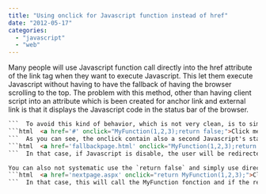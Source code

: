 ```yaml
---
title: "Using onclick for Javascript function instead of href"
date: "2012-05-17"
categories: 
  - "javascript"
  - "web"
---
```


Many people will use Javascript function call directly into the href attribute of the link tag when they want to execute Javascript. This let them execute Javascript without having to have the fallback of having the browser scrolling to the top. The problem with this method, other than having client script into an attribute which is been created for anchor link and external link is that it displays the Javascript code in the status bar of the browser. 
```html  <a href='javascript:MyFunction(1,2,3)'>Click me</a> 
```  To avoid this kind of behavior, which is not very clean, is to simply use the onclick attribut which is dedicated to receive Javascript's call. 
```html  <a href='#' onclick="MyFunction(1,2,3);return false;">Click me</a> 
```  As you can see, the onclick contain also a second Javascript's statement which indicate the to the browser to not execute the link in the href attribute (the hash tag). This will prevent the browser to scroll up. In fact, you could specify a page to go if something goes wrong with the Javascript or if the user doesn't have Javascript enable. 
```html  <a href='fallbackpage.html' onclick="MyFunction(1,2,3);return false;">Click me</a> 
```  In that case, if Javascript is disable, the user will be redirected to the "fallbackpage.html".

You can also not systematic use the `return false` and simply use directly the return of your function. 
```html  <a href='nextpage.aspx' onclick="return MyFunction(1,2,3);">Click me</a> 
```  In that case, this will call the MyFunction fonction and if the result is false will do nothing with the navigation and if true will move the user to "nextpage.aspx". This can be interesting in a scenario where you need to have to confirm something with the user or if you need to validate data before moving to the next step.
